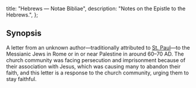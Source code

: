   title: "Hebrews — Notae Bibliae",
  description: "Notes on the Epistle to the Hebrews.",
};

<Initial text="Hebrews"/>

## Synopsis

A letter from an unknown author—traditionally attributed to [St. Paul](/people/saints/apostles/paul)—to the Messianic Jews in Rome or in or near Palestine in around 60–70 AD. The church community was facing persecution and imprisonment because of their association with Jesus, which was causing many to abandon their faith, and this letter is a response to the church community, urging them to stay faithful.
